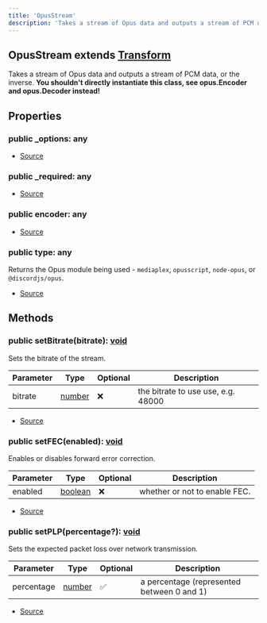 ```yaml
---
title: 'OpusStream'
description: 'Takes a stream of Opus data and outputs a stream of PCM data, or the inverse.'
---
```


## OpusStream extends [Transform](https://nodejs.org/dist/latest/docs/api/stream.html#stream_class_stream_transform)

Takes a stream of Opus data and outputs a stream of PCM data, or the inverse.
**You shouldn't directly instantiate this class, see opus.Encoder and opus.Decoder instead!**

## Properties

### public \_options: any

- [Source](https://github.com/androz2091/discord-player/blob/ce04b3f4c6671029ce4d4aa9090e56ac7e7f5666/packages/opus/src/OpusEncoder.ts#L189)

### public \_required: any

- [Source](https://github.com/androz2091/discord-player/blob/ce04b3f4c6671029ce4d4aa9090e56ac7e7f5666/packages/opus/src/OpusEncoder.ts#L190)

### public encoder: any

- [Source](https://github.com/androz2091/discord-player/blob/ce04b3f4c6671029ce4d4aa9090e56ac7e7f5666/packages/opus/src/OpusEncoder.ts#L188)

### public type: any

Returns the Opus module being used - `mediaplex`, `opusscript`, `node-opus`, or `@discordjs/opus`.

- [Source](https://github.com/androz2091/discord-player/blob/ce04b3f4c6671029ce4d4aa9090e56ac7e7f5666/packages/opus/src/OpusEncoder.ts#L240)

## Methods

### public setBitrate(bitrate): [void](https://developer.mozilla.org/en-US/docs/Web/JavaScript/Reference/Global_Objects/undefined)

Sets the bitrate of the stream.

| Parameter | Type                                                                                              | Optional | Description                        |
| --------- | ------------------------------------------------------------------------------------------------- | -------- | ---------------------------------- |
| bitrate   | [number](https://developer.mozilla.org/en-US/docs/Web/JavaScript/Reference/Global_Objects/Number) | ❌       | the bitrate to use use, e.g. 48000 |

- [Source](https://github.com/androz2091/discord-player/blob/ce04b3f4c6671029ce4d4aa9090e56ac7e7f5666/packages/opus/src/OpusEncoder.ts#L249)

### public setFEC(enabled): [void](https://developer.mozilla.org/en-US/docs/Web/JavaScript/Reference/Global_Objects/undefined)

Enables or disables forward error correction.

| Parameter | Type                                                                                                | Optional | Description                   |
| --------- | --------------------------------------------------------------------------------------------------- | -------- | ----------------------------- |
| enabled   | [boolean](https://developer.mozilla.org/en-US/docs/Web/JavaScript/Reference/Global_Objects/Boolean) | ❌       | whether or not to enable FEC. |

- [Source](https://github.com/androz2091/discord-player/blob/ce04b3f4c6671029ce4d4aa9090e56ac7e7f5666/packages/opus/src/OpusEncoder.ts#L261)

### public setPLP(percentage?): [void](https://developer.mozilla.org/en-US/docs/Web/JavaScript/Reference/Global_Objects/undefined)

Sets the expected packet loss over network transmission.

| Parameter  | Type                                                                                              | Optional | Description                                |
| ---------- | ------------------------------------------------------------------------------------------------- | -------- | ------------------------------------------ |
| percentage | [number](https://developer.mozilla.org/en-US/docs/Web/JavaScript/Reference/Global_Objects/Number) | ✅       | a percentage (represented between 0 and 1) |

- [Source](https://github.com/androz2091/discord-player/blob/ce04b3f4c6671029ce4d4aa9090e56ac7e7f5666/packages/opus/src/OpusEncoder.ts#L269)
